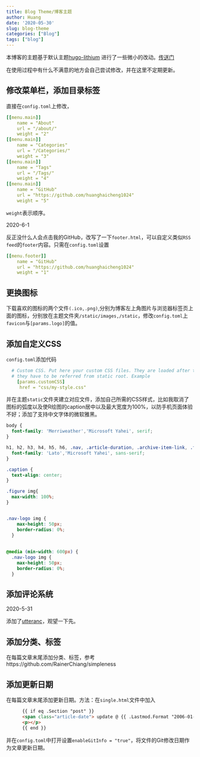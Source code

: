 ```yaml
---
title: Blog Theme/博客主题
author: Huang
date: '2020-05-30'
slug: blog-theme
categories: ["Blog"]
tags: ["blog"]
---
```


本博客的主题基于默认主题[hugo-lithium](https://github.com/yihui/hugo-lithium)
进行了一些微小的改动。[传送门](https://github.com/huanghaicheng1024/hugo-lithium)

在使用过程中有什么不满意的地方会自己尝试修改，并在这里不定期更新。

## 修改菜单栏，添加目录标签

直接在`config.toml`上修改，
```yaml
[[menu.main]]
    name = "About"
    url = "/about/"
    weight = "2"
[[menu.main]]
    name = "Categories"
    url = "/Categories/"
    weight = "3"
[[menu.main]]
    name = "Tags"
    url = "/Tags/"
    weight = "4"
[[menu.main]]
    name = "GitHub"
    url = "https://github.com/huanghaicheng1024"
    weight = "5"
```
`weight`表示顺序。

2020-6-1

反正没什么人会点击我的GitHub，改写了一下`footer.html`，可以自定义类似`RSS feed`的`footer`内容。只需在`config.toml`设置
```yaml
[[menu.footer]]
    name = "GitHub"
    url = "https://github.com/huanghaicheng1024"
    weight = "1"
```


## 更换图标

下载喜欢的图标的两个文件`(.ico,.png)`,分别为博客左上角图片与浏览器标签页上面的图标，分别放在主题文件夹`/static/images,/static`，修改`config.toml`上`favicon`与`[params.logo]`的值。

## 添加自定义CSS

`config.toml`添加代码
```yaml
  # Custom CSS. Put here your custom CSS files. They are loaded after the theme CSS;
  # they have to be referred from static root. Example
    [params.customCSS]
     href = "css/my-style.css"
```
并在主题`static`文件夹建立对应文件，添加自己所需的CSS样式，比如我取消了图标的弧度以及使R绘图的caption居中以及最大宽度为100%，以防手机页面体验不好；添加了支持中文字体的微软雅黑。
```css
body {
  font-family: 'Merriweather','Microsoft Yahei', serif;
}

h1, h2, h3, h4, h5, h6, .nav, .article-duration, .archive-item-link, .footer {
  font-family: 'Lato','Microsoft Yahei', sans-serif;
}

.caption {
  text-align: center;
}

.figure img{
  max-width: 100%;
}


.nav-logo img {
    max-height: 50px;
    border-radius: 0%;
  }
  
  
@media (min-width: 600px) {
  .nav-logo img {
    max-height: 50px;
    border-radius: 0%;
  }
```

## 添加评论系统

2020-5-31

添加了[utteranc](https://utteranc.es)，观望一下先。

## 添加分类、标签

在每篇文章末尾添加分类、标签，参考 https://github.com/RainerChiang/simpleness

## 添加更新日期

在每篇文章末尾添加更新日期。方法：在`single.html`文件中加入

```html
      {{ if eq .Section "post" }}
      <span class="article-date"> update @ {{ .Lastmod.Format "2006-01-02" }}</span>
      <p></p>
      {{ end }}

```

并在`config.toml`中打开设置`enableGitInfo = "true"`，将文件的Git修改日期作为文章更新日期。